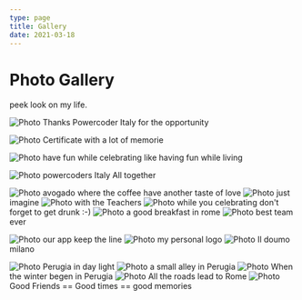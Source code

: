 ```yaml
---
type: page
title: Gallery
date: 2021-03-18
---
```


# Photo Gallery 

peek look on my life.


<Image
  src="/images/certificate1.jpg"
  alt="Photo"
  width={1125}
  height={750}
  priority
  className="next-image"
/>
Thanks Powercoder Italy for the opportunity

<Image
  src="/images/certificate2.png"
  alt="Photo"
  width={1125}
  height={750}
  priority
  className="next-image"
/>
Certificate with a lot of memorie

<Image
  src="/images/all1.jpg"
  alt="Photo"
  width={1125}
  height={750}
  priority
  className="next-image"
/>
have fun while celebrating like having fun while living

<Image
  src="/images/all2.jpg"
  alt="Photo"
  width={1125}
  height={750}
  priority
  className="next-image"
/>
powercoders Italy All together

<Image
  src="/images/avogado.jpg"
  alt="Photo"
  width={1125}
  height={750}
  priority
  className="next-image"
/>
avogado where the coffee have another taste of love
<Image
  src="/images/bug.jpg"
  alt="Photo"
  width={1125}
  height={750}
  priority
  className="next-image"
/>
just imagine
<Image
  src="/images/camilla.jpg"
  alt="Photo"
  width={1125}
  height={750}
  priority
  className="next-image"
/>
with the Teachers
<Image
  src="/images/celipration3.jpg"
  alt="Photo"
  width={1125}
  height={750}
  priority
  className="next-image"
/>
while you celebrating don't forget to get drunk :-)
<Image
  src="/images/good1.jpg"
  alt="Photo"
  width={1125}
  height={750}
  priority
  className="next-image"
/>
a good breakfast in rome
<Image
  src="/images/keep.jpg"
  alt="Photo"
  width={1125}
  height={750}
  priority
  className="next-image"
/>
best team ever

<Image
  src="/images/keepapp.png"
  alt="Photo"
  width={750}
  height={1125}
  priority
  className="next-image"
/>
our app keep the line
<Image
  src="/images/logo.png"
  alt="Photo"
  width={750}
  height={750}
  priority
  className="next-image"
/>
my personal logo
<Image
  src="/images/milano.jpg"
  alt="Photo"
  width={1125}
  height={750}
  priority
  className="next-image"
/>
Il doumo milano

<Image
  src="/images/perugia.jpg"
  alt="Photo"
  width={1125}
  height={750}
  priority
  className="next-image"
/>
Perugia in day light
<Image
  src="/images/perugia1.png"
  alt="Photo"
  width={1125}
  height={750}
  priority
  className="next-image"
/>
a small alley in Perugia 
<Image
  src="/images/perugia2.png"
  alt="Photo"
  width={1125}
  height={750}
  priority
  className="next-image"
/>
When the winter begen in Perugia
<Image
  src="/images/roma.jpg"
  alt="Photo"
  width={1125}
  height={750}
  priority
  className="next-image"
/>
All the roads lead to Rome
<Image
  src="/images/WhatsApp Image 2022-12-23 at 19.23.33.jpg"
  alt="Photo"
  width={1125}
  height={750}
  priority
  className="next-image"
/>
Good Friends == Good times == good memories
